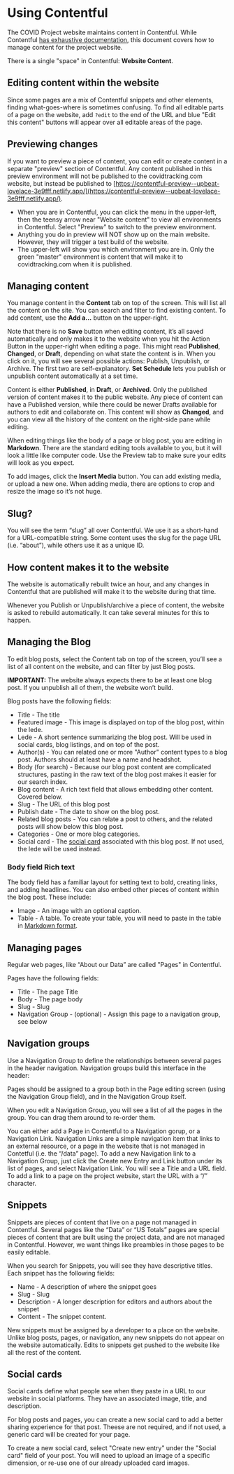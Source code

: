 
<Meta title="Using Contentful" />

# Using Contentful

The COVID Project website maintains content in Contentful. While Contentful [has exhaustive documentation](https://www.contentful.com/developers/docs/), this document covers how to manage content for the project website.

There is a single "space" in Contentful: **Website Content**. 

## Editing content within the website

Since some pages are a mix of Contentful snippets and other elements, finding what-goes-where is sometimes confusing. To find all editable parts of a page on the website, add `?edit` to the end of the URL and blue "Edit this content" buttons will appear over all editable areas of the page.

## Previewing changes

If you want to preview a piece of content, you can edit or create content in a separate "preview" section of Contentful. Any content published in this preview environment will not be published to the covidtracking.com website, but instead be published to [https://contentful-preview--upbeat-lovelace-3e9fff.netlify.app/](https://contentful-preview--upbeat-lovelace-3e9fff.netlify.app/).

- When you are in Contentful, you can click the menu in the upper-left, then the teensy arrow near "Website content" to view all environments in Contentful. Select "Preview" to switch to the preview environment.
- Anything you do in preview will NOT show up on the main website. However, they will trigger a test build of the website.
- The upper-left will show you which environment you are in. Only the green "master" environment is content that will make it to covidtracking.com when it is published.

## Managing content

You manage content in the **Content** tab on top of the screen. This will list all the content on the site. You can search and filter to find existing content. To add content, use the **Add a...** button on the upper-right.

Note that there is no **Save** button when editing content, it’s all saved automatically and only makes it to the website when you hit the Action Button in the upper-right when editing a page. This might read **Published**, **Changed**, or **Draft**, depending on what state the content is in. When you click on it, you will see several possible actions: Publish, Unpublish, or Archive. The first two are self-explanatory. **Set Schedule** lets you publish or unpublish content automatically at a set time.

Content is either **Published**, in **Draft**, or **Archived**. Only the published version of content makes it to the public website. Any piece of content can have a Published version, while there could be newer Drafts available for authors to edit and collaborate on. This content will show as **Changed**, and you can view all the history of the content on the right-side pane while editing.

When editing things like the body of a page or blog post, you are editing in **Markdown**. There are the standard editing tools available to you, but it will look a little like computer code. Use the Preview tab to make sure your edits will look as you expect.

To add images, click the **Insert Media** button. You can add existing media, or upload a new one. When adding media, there are options to crop and resize the image so it’s not huge.

## Slug?

You will see the term “slug” all over Contentful. We use it as a short-hand for a URL-compatible string. Some content uses the slug for the page URL (i.e. “about”), while others use it as a unique ID.

## How content makes it to the website

The website is automatically rebuilt twice an hour, and any changes in Contentful that are published will make it to the website during that time.

Whenever you Publish or Unpublish/archive a piece of content, the website is asked to rebuild automatically. It can take several minutes for this to happen.

## Managing the Blog

To edit blog posts, select the Content tab on top of the screen, you’ll see a list of all content on the website, and can filter by just Blog posts.

<div style={{padding: '1rem', background: '#efbbab'}}>
<strong>IMPORTANT:</strong> The website always expects there to be at least one blog post. If you unpublish all of them, the website won’t build.
</div>

Blog posts have the following fields:

- Title - The title
- Featured image - This image is displayed on top of the blog post, within the lede.
- Lede - A short sentence summarizing the blog post. Will be used in social cards, blog listings, and on top of the post.
- Author(s) - You can related one or more "Author" content types to a blog post. Authors should at least have a name and headshot.
- Body (for search) - Because our blog post content are complicated structures, pasting in the raw text of the blog post makes it easier for our search index.
- Blog content - A rich text field that allows embedding other content. Covered below.
- Slug - The URL of this blog post
- Publish date - The date to show on the blog post.
- Related blog posts - You can relate a post to others, and the related posts will show below this blog post.
- Categories - One or more blog categories.
- Social card - The [social card](#social-cards) associated with this blog post. If not used, the lede will be used instead.

### Body field Rich text

The body field has a familiar layout for setting text to bold, creating links, and adding headlines. You can also embed other pieces of content within the blog post. These include:

- Image - An image with an optional caption.
- Table - A table. To create your table, you will need to paste in the table in [Markdown format](https://www.tablesgenerator.com/markdown_tables).

## Managing pages

Regular web pages, like “About our Data” are called "Pages" in Contentful.

Pages have the following fields:

- Title - The page Title
- Body - The page body
- Slug - Slug
- Navigation Group - (optional) - Assign this page to a navigation group, see below

## Navigation groups

Use a Navigation Group to define the relationships between several pages in the header navigation. Navigation groups build this interface in the header:

Pages should be assigned to a group both in the Page editing screen (using the Navigation Group field), and in the Navigation Group itself.

When you edit a Navigation Group, you will see a list of all the pages in the group. You can drag them around to re-order them.

You can either add a Page in Contentful to a Navigation gorup, or a Navigation Link. Navigation Links are a simple navigation item that links to an external resource, or a page in the website that is not managed in Contetful (i.e. the “/data” page). To add a new Navigation link to a Navigation Group, just click the Create new Entry and Link button under its list of pages, and select Navigation Link. You will see a Title and a URL field. To add a link to a page on the project website, start the URL with a “/” character.

## Snippets

Snippets are pieces of content that live on a page not managed in Contentful. Several pages like the “Data” or “US Totals” pages are special pieces of content that are built using the project data, and are not managed in Contentful. However, we want things like preambles in those pages to be easily editable.

When you search for Snippets, you will see they have descriptive titles. Each snippet has the following fields:

- Name - A description of where the snippet goes
- Slug - Slug
- Description - A longer description for editors and authors about the snippet
- Content - The snippet content.

New snippets must be assigned by a developer to a place on the website. Unlike blog posts, pages, or navigation, any new snippets do not appear on the website automatically. Edits to snippets get pushed to the website like all the rest of the content.

## Social cards

Social cards define what people see when they paste in a URL to our website in social platforms. They have an associated image, title, and description.

For blog posts and pages, you can create a new social card to add a better sharing experience for that post. Theese are not required, and if not used, a generic card will be created for your page.

To create a new social card, select "Create new entry" under the "Social card" field of your post. You will need to upload an image of a specific dimension, or re-use one of our already uploaded card images.
